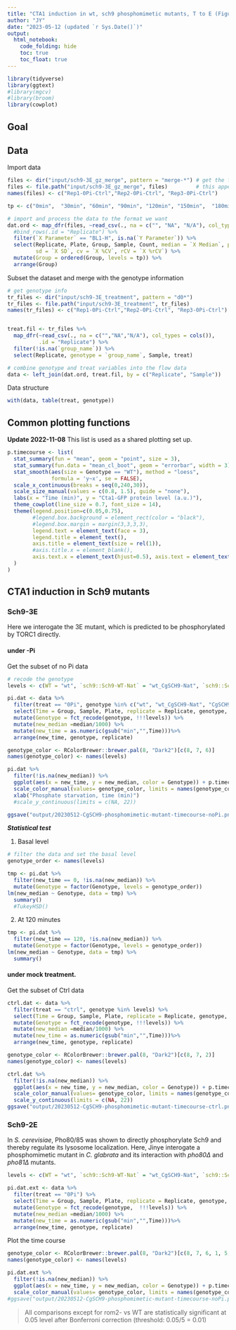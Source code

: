 ```yaml
---
title: "CTA1 induction in wt, sch9 phosphomimetic mutants, T to E (Figure 7)"
author: "JY"
date: "2023-05-12 (updated `r Sys.Date()`)"
output: 
  html_notebook:
    code_folding: hide
    toc: true
    toc_float: true
---
```


```r
library(tidyverse)
library(ggtext)
#library(mgcv)
#library(broom)
library(cowplot)
```

## Goal

## Data
Import data
```r
files <- dir("input/sch9-3E_gz_merge", pattern = "merge-*") # get the file names of the merged
files <- file.path("input/sch9-3E_gz_merge", files)         # this appends the directory to the file names
names(files) <- c("Rep1-0Pi-Ctrl","Rep2-0Pi-Ctrl", "Rep3-0Pi-Ctrl")

tp <- c("0min",  "30min", "60min", "90min", "120min", "150min",  "180min", "210min", "240min") # ordered time points

# import and process the data to the format we want
dat.ord <- map_dfr(files, ~read_csv(., na = c("", "NA", "N/A"), col_types = cols()), .id = "Replicate") %>% 
  #bind_rows(.id = "Replicate") %>% 
  filter(`X Parameter` == "BL1-H", is.na(`Y Parameter`)) %>% 
  select(Replicate, Plate, Group, Sample, Count, median = `X Median`, peak = `X Peak`,
         sd = `X SD`, cv = `X %CV`, rCV = `X %rCV`) %>% 
  mutate(Group = ordered(Group, levels = tp)) %>% 
  arrange(Group)
```

Subset the dataset and merge with the genotype information
```r
# get genotype info
tr_files <- dir("input/sch9-3E_treatment", pattern = "d0*")
tr_files <- file.path("input/sch9-3E_treatment", tr_files)
names(tr_files) <- c("Rep1-0Pi-Ctrl","Rep2-0Pi-Ctrl", "Rep3-0Pi-Ctrl")


treat.fil <- tr_files %>% 
  map_dfr(~read_csv(., na = c("","NA","N/A"), col_types = cols()), 
          .id = "Replicate") %>% 
  filter(!is.na(`group_name`)) %>% 
  select(Replicate, genotype = `group_name`, Sample, treat)

# combine genotype and treat variables into the flow data
data <- left_join(dat.ord, treat.fil, by = c("Replicate", "Sample"))
```

Data structure
```r
with(data, table(treat, genotype))
```

## Common plotting functions
**Update 2022-11-08** 
This list is used as a shared plotting set up.
```r
p.timecourse <- list(
  stat_summary(fun = "mean", geom = "point", size = 3),
  stat_summary(fun.data = "mean_cl_boot", geom = "errorbar", width = 3),
  stat_smooth(aes(size = Genotype == "WT"), method = "loess", 
              formula = 'y~x', se = FALSE),
  scale_x_continuous(breaks = seq(0,240,30)),
  scale_size_manual(values = c(0.8, 1.5), guide = "none"),
  labs(x = "Time (min)", y = "Cta1-GFP protein level (a.u.)"),
  theme_cowplot(line_size = 0.7, font_size = 14),
  theme(legend.position=c(0.05,0.75), 
        #legend.box.background = element_rect(color = "black"),
        #legend.box.margin = margin(3,3,3,3),
        legend.text = element_text(face = 3), 
        legend.title = element_text(),
        axis.title = element_text(size = rel(1)), 
        #axis.title.x = element_blank(),
        axis.text.x = element_text(hjust=0.5), axis.text = element_text(size = rel(1)),
  )
)
```

## CTA1 induction in Sch9 mutants
### Sch9-3E
Here we interogate the 3E mutant, which is predicted to be phosphorylated by TORC1 directly.

#### under -Pi
Get the subset of no Pi data
```r
# recode the genotype
levels <- c(WT = "wt", `sch9::Sch9-WT-Nat` = "wt_CgSCH9-Nat", `sch9::Sch9-3E-Nat` = "CgSCH9_3E-Nat")

pi.dat <- data %>% 
  filter(treat == "0Pi", genotype %in% c("wt", "wt_CgSCH9-Nat", "CgSCH9_3E-Nat")) %>%  
  select(Time = Group, Sample, Plate, replicate = Replicate, genotype, median) %>%
  mutate(Genotype = fct_recode(genotype, !!!levels)) %>% 
  mutate(new_median =median/1000) %>% 
  mutate(new_time = as.numeric(gsub("min","",Time)))%>% 
  arrange(new_time, genotype, replicate)
```

```r
genotype_color <- RColorBrewer::brewer.pal(8, "Dark2")[c(8, 7, 6)] 
names(genotype_color) <- names(levels)

pi.dat %>%
  filter(!is.na(new_median)) %>% 
  ggplot(aes(x = new_time, y = new_median, color = Genotype)) + p.timecourse +
  scale_color_manual(values= genotype_color, limits = names(genotype_color)) +
  xlab("Phosphate starvation, time (min)")
  #scale_y_continuous(limits = c(NA, 22))

ggsave("output/20230512-CgSCH9-phosphomimetic-mutant-timecourse-noPi.png", width = 4.5, height = 4)
```

**_Statistical test_**

1. Basal level
```r
# filter the data and set the basal level
genotype_order <- names(levels)

tmp <- pi.dat %>% 
  filter(new_time == 0, !is.na(new_median)) %>% 
  mutate(Genotype = factor(Genotype, levels = genotype_order))
lm(new_median ~ Genotype, data = tmp) %>% 
  summary()
  #TukeyHSD()
```
2. At 120 minutes
```r
tmp <- pi.dat %>% 
  filter(new_time == 120, !is.na(new_median)) %>% 
  mutate(Genotype = factor(Genotype, levels = genotype_order))
lm(new_median ~ Genotype, data = tmp) %>% 
  summary()
```
#### under mock treatment.

Get the subset of Ctrl data
```r
ctrl.dat <- data %>% 
  filter(treat == "ctrl", genotype %in% levels) %>%  
  select(Time = Group, Sample, Plate, replicate = Replicate, genotype, median) %>%
  mutate(Genotype = fct_recode(genotype, !!!levels)) %>% 
  mutate(new_median =median/1000) %>% 
  mutate(new_time = as.numeric(gsub("min","",Time)))%>% 
  arrange(new_time, genotype, replicate)
```

```r
genotype_color <- RColorBrewer::brewer.pal(8, "Dark2")[c(8, 7, 2)] 
names(genotype_color) <- names(levels)

ctrl.dat %>%
  filter(!is.na(new_median)) %>% 
  ggplot(aes(x = new_time, y = new_median, color = Genotype)) + p.timecourse +
  scale_color_manual(values= genotype_color, limits = names(genotype_color)) +
  scale_y_continuous(limits = c(NA, 22))
ggsave("output/20230512-CgSCH9-phosphomimetic-mutant-timecourse-ctrl.png", width = 4.2, height = 4)
```
### Sch9-2E
In _S. cerevisiae_, Pho80/85 was shown to directly phosphorylate Sch9 and thereby regulate its lysosome localization. Here, Jinye interogate a phosphomimetic mutant in _C. glabrata_ and its interaction with _pho80∆_ and _pho81∆_ mutants.
```r
levels <- c(WT = "wt", `sch9::Sch9-WT-Nat` = "wt_CgSCH9-Nat", `sch9::Sch9-3E-Nat` = "CgSCH9_3E-Nat", `pho80∆` = "pho80_ko", `pho80∆ sch9::Sch9-2E` = "pho80_ko_Sch9_2E", `pho81∆` = "pho81_ko", `pho81∆ sch9::Sch9-2E` = "pho81_ko_Sch9_2E")

pi.dat.ext <- data %>% 
  filter(treat == "0Pi") %>%  
  select(Time = Group, Sample, Plate, replicate = Replicate, genotype, median) %>%
  mutate(Genotype = fct_recode(genotype,  !!!levels)) %>% 
  mutate(new_median =median/1000) %>% 
  mutate(new_time = as.numeric(gsub("min","",Time)))%>% 
  arrange(new_time, genotype, replicate)
```

Plot the time course
```r
genotype_color <- RColorBrewer::brewer.pal(8, "Dark2")[c(8, 7, 6, 1, 5, 4, 2)] 
names(genotype_color) <- names(levels)

pi.dat.ext %>%
  filter(!is.na(new_median)) %>% 
  ggplot(aes(x = new_time, y = new_median, color = Genotype)) + p.timecourse +
  scale_color_manual(values= genotype_color, limits = names(genotype_color))
#ggsave("output/20230512-CgSCH9-phosphomimetic-mutant-timecourse-noPi.png", width = 4.2, height = 4)
```

> All comparisons except for rom2- vs WT are statistically significant at 0.05 level after Bonferroni correction (threshold: 0.05/5 = 0.01)

